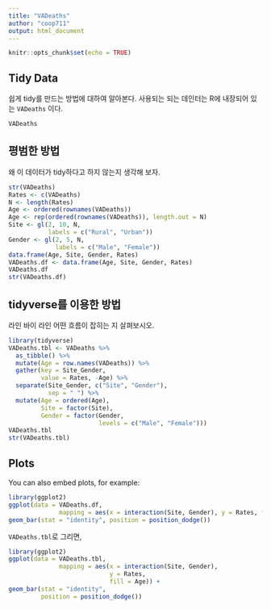 ```yaml
---
title: "VADeaths"
author: "coop711"
output: html_document
---
```


```r
knitr::opts_chunk$set(echo = TRUE)
```

## Tidy Data

쉽게 tidy를 만드는 방법에 대하여 알아본다. 사용되는 되는 데인터는 R에 내장되어 있는 `VADeaths` 이다.

```r
VADeaths
```

## 평범한 방법

왜 이 데이터가 tidy하다고 하지 않는지 생각해 보자.

```r
str(VADeaths)
Rates <- c(VADeaths)
N <- length(Rates)
Age <- ordered(rownames(VADeaths))
Age <- rep(ordered(rownames(VADeaths)), length.out = N)
Site <- gl(2, 10, N, 
           labels = c("Rural", "Urban"))
Gender <- gl(2, 5, N, 
             labels = c("Male", "Female"))
data.frame(Age, Site, Gender, Rates)
VADeaths.df <- data.frame(Age, Site, Gender, Rates)
VADeaths.df
str(VADeaths.df)
```

## tidyverse를 이용한 방법 

라인 바이 라인 어떤 흐름이 잡히는 지 살펴보시오.

```r
library(tidyverse)
VADeaths.tbl <- VADeaths %>%
  as_tibble() %>%
  mutate(Age = row.names(VADeaths)) %>%
  gather(key = Site_Gender, 
         value = Rates, -Age) %>%
  separate(Site_Gender, c("Site", "Gender"), 
           sep = " ") %>%
  mutate(Age = ordered(Age), 
         Site = factor(Site), 
         Gender = factor(Gender, 
                         levels = c("Male", "Female")))
VADeaths.tbl
str(VADeaths.tbl)
```

## Plots

You can also embed plots, for example:

```r
library(ggplot2)
ggplot(data = VADeaths.df,
              mapping = aes(x = interaction(Site, Gender), y = Rates, fill = Age)) +
geom_bar(stat = "identity", position = position_dodge())
```

`VADeaths.tbl`로 그리면, 

```r
library(ggplot2)
ggplot(data = VADeaths.tbl,
              mapping = aes(x = interaction(Site, Gender), 
                            y = Rates, 
                            fill = Age)) +
geom_bar(stat = "identity", 
         position = position_dodge())
```

